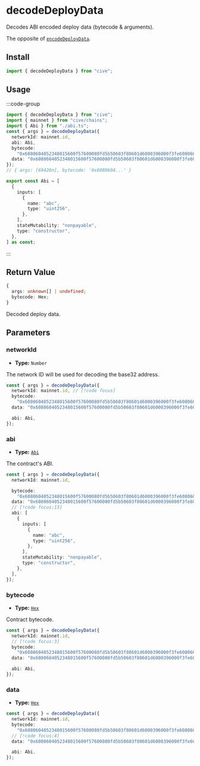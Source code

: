 # decodeDeployData

Decodes ABI encoded deploy data (bytecode & arguments).

The opposite of [`encodeDeployData`](#TODO).

## Install

```ts
import { decodeDeployData } from "cive";
```

## Usage

:::code-group

```ts twoslash [example.ts]
import { decodeDeployData } from "cive";
import { mainnet } from "cive/chains";
import { Abi } from "./abi.ts";
const { args } = decodeDeployData({
  networkId: mainnet.id,
  abi: Abi,
  bytecode:
    "0x6080604052348015600f57600080fd5b50603f80601d6000396000f3fe6080604052600080fdfea2646970667358221220116554d4ba29ee08da9e97dc54ff9a2a65d67a648140d616fc225a25ff08c86364736f6c63430008070033",
  data: "0x6080604052348015600f57600080fd5b50603f80601d6000396000f3fe6080604052600080fdfea2646970667358221220116554d4ba29ee08da9e97dc54ff9a2a65d67a648140d616fc225a25ff08c86364736f6c634300080700330000000000000000000000000000000000000000000000000000000000010f2c",
});
// { args: [69420n], bytecode: '0x6080604...' }
```

```ts [abi.ts] filename="abi.ts"
export const Abi = [
  {
    inputs: [
      {
        name: "abc",
        type: "uint256",
      },
    ],
    stateMutability: "nonpayable",
    type: "constructor",
  },
] as const;
```

:::

## Return Value

```ts
{
  args: unknown[] | undefined;
  bytecode: Hex;
}
```

Decoded deploy data.

## Parameters

### networkId

- **Type:** `Number`

The network ID will be used for decoding the base32 address.

```ts
const { args } = decodeDeployData({
  networkId: mainnet.id, // [!code focus]
  bytecode:
    "0x6080604052348015600f57600080fd5b50603f80601d6000396000f3fe6080604052600080fdfea2646970667358221220116554d4ba29ee08da9e97dc54ff9a2a65d67a648140d616fc225a25ff08c86364736f6c63430008070033",
  data: "0x6080604052348015600f57600080fd5b50603f80601d6000396000f3fe6080604052600080fdfea2646970667358221220116554d4ba29ee08da9e97dc54ff9a2a65d67a648140d616fc225a25ff08c86364736f6c634300080700330000000000000000000000000000000000000000000000000000000000010f2c",

  abi: Abi,
});
```

### abi

- **Type:** [`Abi`](#TODO)

The contract's ABI.

```ts
const { args } = decodeDeployData({
  networkId: mainnet.id,

  bytecode:
    "0x6080604052348015600f57600080fd5b50603f80601d6000396000f3fe6080604052600080fdfea2646970667358221220116554d4ba29ee08da9e97dc54ff9a2a65d67a648140d616fc225a25ff08c86364736f6c63430008070033",
  data: "0x6080604052348015600f57600080fd5b50603f80601d6000396000f3fe6080604052600080fdfea2646970667358221220116554d4ba29ee08da9e97dc54ff9a2a65d67a648140d616fc225a25ff08c86364736f6c634300080700330000000000000000000000000000000000000000000000000000000000010f2c",
  // [!code focus:13]
  abi: [
    {
      inputs: [
        {
          name: "abc",
          type: "uint256",
        },
      ],
      stateMutability: "nonpayable",
      type: "constructor",
    },
  ],
});
```

### bytecode

- **Type:** [`Hex`](#TODO)

Contract bytecode.

```ts
const { args } = decodeDeployData({
  networkId: mainnet.id,
  // [!code focus:3]
  bytecode:
    "0x6080604052348015600f57600080fd5b50603f80601d6000396000f3fe6080604052600080fdfea2646970667358221220116554d4ba29ee08da9e97dc54ff9a2a65d67a648140d616fc225a25ff08c86364736f6c63430008070033",
  data: "0x6080604052348015600f57600080fd5b50603f80601d6000396000f3fe6080604052600080fdfea2646970667358221220116554d4ba29ee08da9e97dc54ff9a2a65d67a648140d616fc225a25ff08c86364736f6c634300080700330000000000000000000000000000000000000000000000000000000000010f2c",

  abi: Abi,
});
```

### data

- **Type:** [`Hex`](#TODO)

```ts
const { args } = decodeDeployData({
  networkId: mainnet.id,
  bytecode:
    "0x6080604052348015600f57600080fd5b50603f80601d6000396000f3fe6080604052600080fdfea2646970667358221220116554d4ba29ee08da9e97dc54ff9a2a65d67a648140d616fc225a25ff08c86364736f6c63430008070033",
  // [!code focus:4]
  data: "0x6080604052348015600f57600080fd5b50603f80601d6000396000f3fe6080604052600080fdfea2646970667358221220116554d4ba29ee08da9e97dc54ff9a2a65d67a648140d616fc225a25ff08c86364736f6c634300080700330000000000000000000000000000000000000000000000000000000000010f2c",

  abi: Abi,
});
```
